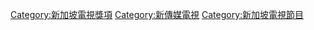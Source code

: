 {{Catnav|頁面分類|...|新加坡電視節目}}
{{Catnav|頁面分類|...|电视节目|新加坡電視節目}}
{{Catnav|頁面分類|...|新傳媒電視}}
{{Catnav|頁面分類|...|新加坡電視台|新傳媒電視}}

{{catmore|紅星大獎}}

[[Category:新加坡電視獎項|Category:新加坡電視獎項]]
[[Category:新傳媒電視|Category:新傳媒電視]]
[[Category:新加坡電視節目|Category:新加坡電視節目]]